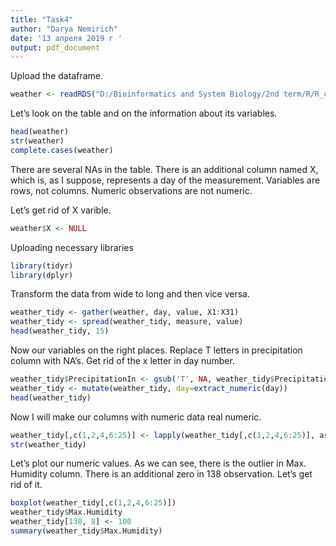 ```yaml
---
title: "Task4"
author: "Darya Nemirich"
date: '13 апреля 2019 г '
output: pdf_document
---
```

Upload the dataframe.
```r
weather <- readRDS("D:/Bioinformatics and System Biology/2nd term/R/R_classwork/Task4/weather.rds")
```
Let's look on the table and on the information about its variables.
```r
head(weather)
str(weather)
complete.cases(weather)
```
There are several NAs in the table. There is an additional column named X, which is, as I suppose, represents a day of the measurement. Variables are rows, not columns. Numeric observations are not numeric.

Let's get rid of X varible.
```r
weather$X <- NULL
```
Uploading necessary libraries
```r

library(tidyr)
library(dplyr)

```
Transform the data from wide to long and then vice versa. 
```r
weather_tidy <- gather(weather, day, value, X1:X31)
weather_tidy <- spread(weather_tidy, measure, value)
head(weather_tidy, 15)

```
Now our variables on the right places. Replace T letters in precipitation column with NA's. Get rid of the x letter in day number.
```r
weather_tidy$PrecipitationIn <- gsub('T', NA, weather_tidy$PrecipitationIn, ignore.case = TRUE)
weather_tidy <- mutate(weather_tidy, day=extract_numeric(day))
head(weather_tidy)

```
Now I will make our columns with numeric data real numeric.
```r

weather_tidy[,c(1,2,4,6:25)] <- lapply(weather_tidy[,c(1,2,4,6:25)], as.numeric)
str(weather_tidy)


```
Let's plot our numeric values. As we can see, there is the outlier in Max. Humidity column. There is an additional zero in 138 observation. Let's get rid of it.
```r
boxplot(weather_tidy[,c(1,2,4,6:25)])
weather_tidy$Max.Humidity
weather_tidy[138, 8] <- 100
summary(weather_tidy$Max.Humidity)
```